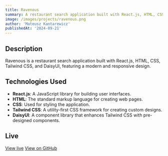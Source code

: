 ```yaml
---
title: Ravenous
summary: A restaurant search application built with React.js, HTML, CSS, Tailwind CSS, and DaisyUI.
image: /images/projects/ravenous.png
author: 'Mateusz Kantarewicz'
publishedAt: '2024-09-21'
---
```


## Description

Ravenous is a restaurant search application built with React.js, HTML, CSS, Tailwind CSS, and DaisyUI, featuring a modern and responsive design.

## Technologies Used

- **React.js**: A JavaScript library for building user interfaces.
- **HTML**: The standard markup language for creating web pages.
- **CSS**: Used for styling the application.
- **Tailwind CSS**: A utility-first CSS framework for creating custom designs.
- **DaisyUI**: A component library that enhances Tailwind CSS with pre-designed components.

## Live

[View live](https://mkantarewicz-ravenous.netlify.app/)
[View on GitHub](https://github.com/MateuszKan/ravenous)
